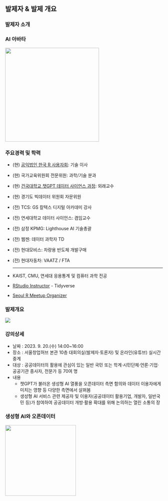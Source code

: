## 발제자 & 발제 개요 {.smaller}

::: panel-tabset
### 발제자 소개

::: {layout-ncol="2"}
### AI 아바타

![](img/profile.png){.absolute top="0" right="0" width="300"}

### 주요경력 및 학력

-   (현) [공익법인 한국 R 사용자회](https://r2bit.com/): 기술 이사

-   (현) 국가교육위원회 전문위원: 과학/기술 분과

-   (현) [건국대학교 챗GPT 데이터 사이언스 과정](https://r2bit.com/bitSlide/kunkuk_20230701.html#/title-slide): 외래교수

-   (현) 경기도 빅데이터 위원회 자문위원

-   (전) TCS: GS 칼텍스 디지털 아카데미 강사

-   (전) 연세대학교 데이터 사이언스: 겸임교수

-   (전) 삼정 KPMG: Lighthouse AI 기술총괄

-   (전) 웹젠: 데이터 과학자 TD

-   (전) 현대모비스: 차량용 반도체 개발구매 <br>

-   (전) 현대자동차: VAATZ / FTA <br>

    <hr>

-   KAIST, CMU, 연세대 응용통계 및 컴퓨터 과학 전공

-   [RStudio Instructor](https://education.rstudio.com/trainers/people/lee+kwangchun/) - Tidyverse

-   [Seoul R Meetup Organizer](https://r2bit.com/seoul-r/)
:::

### 발제개요

::: {layout-ncol="2"}
![](img/odf_logo.png)

### 강의상세

-   날짜 : 2023. 9. 20.(수) 14:00\~16:00
-   장소 : 서울창업허브 본관 10층 대회의실(발제자·토론자) 및 온라인(유튜브) 실시간 중계
-   대상 : 공공데이터의 활용에 관심이 있는 일반 국민 또는 학계·시민단체·언론·기업·공공기관 종사자, 전문가 등 70여 명
-   내용
    -   챗GPT가 불러온 생성형 AI 열풍을 오픈데이터 측면 함의와 데이터 이용자에게 미치는 영향 등 다양한 측면에서 살펴봄
    -   생성형 AI 서비스 관련 제공자 및 이용자(공공데이터 활용기업, 개발자, 일반국민 등)가 참여하여 공공데이터 개방·활용 확대를 위해 논의하는 열린 소통의 장
:::

### 생성형 AI와 오픈데이터

![](img/odf_poster.jpg){fig-align="center" width="226"}
:::
